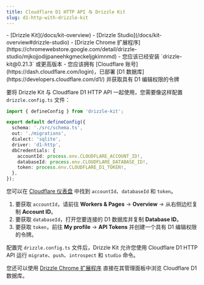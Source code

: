 ```yaml
---
title: Cloudflare D1 HTTP API 与 Drizzle Kit
slug: d1-http-with-drizzle-kit
---
```



<Prerequisites>
- [Drizzle Kit](/docs/kit-overview)
- [Drizzle Studio](/docs/kit-overview#drizzle-studio)
- [Drizzle Chrome 扩展程序](https://chromewebstore.google.com/detail/drizzle-studio/mjkojjodijpaneehkgmeckeljgkimnmd)
- 您应该已经安装 `drizzle-kit@0.21.3` 或更高版本
- 您应该拥有 [Cloudflare 账号](https://dash.cloudflare.com/login)，已部署 [D1 数据库](https://developers.cloudflare.com/d1/) 并获取具有 D1 编辑权限的令牌
</Prerequisites>

要将 Drizzle Kit 与 Cloudflare D1 HTTP API 一起使用，您需要像这样配置 `drizzle.config.ts` 文件：

```ts copy filename="drizzle.config.ts" {7, 9-11}
import { defineConfig } from 'drizzle-kit';

export default defineConfig({
  schema: './src/schema.ts',
  out: './migrations',
  dialect: 'sqlite',
  driver: 'd1-http',
  dbCredentials: {
    accountId: process.env.CLOUDFLARE_ACCOUNT_ID!,
    databaseId: process.env.CLOUDFLARE_DATABASE_ID!,
    token: process.env.CLOUDFLARE_D1_TOKEN!,
  },
});
```

您可以在 [Cloudflare 仪表盘](https://dash.cloudflare.com/login?) 中找到 `accountId`、`databaseId` 和 `token`。

1. 要获取 `accountId`，请前往 **Workers & Pages** -> **Overview** -> 从右侧边栏复制 **Account ID**。
2. 要获取 `databaseId`，打开您要连接的 D1 数据库并复制 **Database ID**。
3. 要获取 `token`，前往 **My profile** -> **API Tokens** 并创建一个具有 D1 编辑权限的令牌。

配置完 `drizzle.config.ts` 文件后，Drizzle Kit 允许您使用 Cloudflare D1 HTTP API 运行 `migrate`、`push`、`introspect` 和 `studio` 命令。

您还可以使用 [Drizzle Chrome 扩展程序](https://chromewebstore.google.com/detail/drizzle-studio/mjkojjodijpaneehkgmeckeljgkimnmd) 直接在其管理面板中浏览 Cloudflare D1 数据库。



